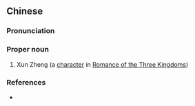 ==Chinese==
{{zh-forms}}

===Pronunciation===
{{zh-pron
|m=Xún Zhèng
|cat=pn
}}

===Proper noun===
{{zh-proper noun}}

# Xun Zheng (a [[character]] in [[w:Romance of the Three Kingdoms|Romance of the Three Kingdoms]])

===References===
* {{cite-book
|last=Luo
|first=Guanzhong
|authorlink=w:Luo Guanzhong
|coauthors=
|year=14th century
|title=[[s:Romance of the Three Kingdoms/Chapter 14#33|Romance of the Three Kingdoms/Chapter 14]]
|language=Mandarin/English
|publisher=
|location=
}}
